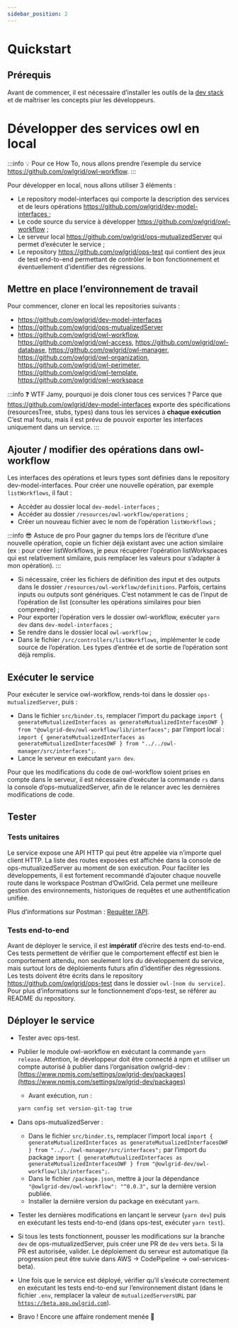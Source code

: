 ```yaml
---
sidebar_position: 2
---
```


# Quickstart

## Prérequis

Avant de commencer, il est nécessaire d’installer les outils de la [dev stack](/docs/developers/tools/stack) et de maîtriser les concepts piur les développeurs.

# Développer des services owl en local

:::info
💡 Pour ce How To, nous allons prendre l’exemple du service https://github.com/owlgrid/owl-workflow.
:::

Pour développer en local, nous allons utiliser 3 éléments :

- Le repository model-interfaces qui comporte la description des services et de leurs opérations https://github.com/owlgrid/dev-model-interfaces ;
- Le code source du service à développer https://github.com/owlgrid/owl-workflow ;
- Le serveur local https://github.com/owlgrid/ops-mutualizedServer qui permet d’exécuter le service ;
- Le repository https://github.com/owlgrid/ops-test qui contient des jeux de test end-to-end permettant de contrôler le bon fonctionnement et éventuellement d’identifier des régressions.

## Mettre en place l’environnement de travail

Pour commencer, cloner en local les repositories suivants :

- https://github.com/owlgrid/dev-model-interfaces
- https://github.com/owlgrid/ops-mutualizedServer
- https://github.com/owlgrid/owl-workflow, https://github.com/owlgrid/owl-access, https://github.com/owlgrid/owl-database, https://github.com/owlgrid/owl-manager, https://github.com/owlgrid/owl-organization, https://github.com/owlgrid/owl-perimeter, https://github.com/owlgrid/owl-template, https://github.com/owlgrid/owl-workspace

:::info
❓ WTF Jamy, pourquoi je dois cloner tous ces services ?
Parce que https://github.com/owlgrid/dev-model-interfaces exporte des spécifications (resourcesTree, stubs, types) dans tous les services à **chaque exécution** C’est mal foutu, mais il est prévu de pouvoir exporter les interfaces uniquement dans un service.
:::

## Ajouter / modifier des opérations dans owl-workflow

Les interfaces des opérations et leurs types sont définies dans le repository dev-model-interfaces. Pour créer une nouvelle opération, par exemple `listWorkflows`, il faut :

- Accéder au dossier local `dev-model-interfaces` ;
- Accéder au dossier `/resources/owl-workflow/operations` ;
- Créer un nouveau fichier avec le nom de l’opération `listWorkflows` ;

:::info 😎 Astuce de pro
Pour gagner du temps lors de l’écriture d’une nouvelle opération, copie un fichier déjà existant avec une action similaire (ex : pour créer listWorkflows, je peux récupérer l’opération listWorkspaces qui est relativement similaire, puis remplacer les valeurs pour s’adapter à mon opération).
:::

- Si nécessaire, créer les fichiers de définition des input et des outputs dans le dossier `/resources/owl-workflow/definitions`. Parfois, certains inputs ou outputs sont génériques. C’est notamment le cas de l’input de l’opération de list (consulter les opérations similaires pour bien comprendre) ;
- Pour exporter l’opération vers le dossier owl-workflow, exécuter `yarn dev` dans `dev-model-interfaces` ;
- Se rendre dans le dossier local `owl-workflow` ;
- Dans le fichier `/src/controllers/listWorkflows`, implémenter le code source de l’opération. Les types d’entrée et de sortie de l’opération sont déjà remplis.

## Exécuter le service

Pour exécuter le service owl-workflow, rends-toi dans le dossier `ops-mutualizedServer`, puis :

- Dans le fichier `src/binder.ts`, remplacer l’import du package `import { generateMutualizedInterfaces as generateMutualizedInterfacesOWF } from "@owlgrid-dev/owl-workflow/lib/interfaces";`  par l’import local : `import { generateMutualizedInterfaces as generateMutualizedInterfacesOWF } from "../../owl-manager/src/interfaces";`.
- Lance le serveur en exécutant `yarn dev`.

Pour que les modifications du code de owl-workflow soient prises en compte dans le serveur, il est nécessaire d’exécuter la commande `rs` dans la console d’ops-mutualizedServer, afin de le relancer avec les dernières modifications de code.

## Tester

### Tests unitaires

Le service expose une API HTTP qui peut être appelée via n’importe quel client HTTP. La liste des routes exposées est affichée dans la console de ops-mutualizedServer au moment de son exécution. Pour faciliter les développements, il est fortement recommandé d’ajouter chaque nouvelle route dans le workspace Postman d’OwlGrid. Cela permet une meilleure gestion des environnements, historiques de requêtes et une authentification unifiée.

Plus d’informations sur Postman : [Requêter l’API](https://www.notion.so/Requ-ter-l-API-db7850adc4524f8185cae5608f384265).

### Tests end-to-end

Avant de déployer le service, il est **impératif** d’écrire des tests end-to-end. Ces tests permettent de vérifier que le comportement effectif est bien le comportement attendu, non seulement lors du développement du service, mais surtout lors de déploiements futurs afin d’identifier des régressions. Les tests doivent être écrits dans le repository https://github.com/owlgrid/ops-test dans le dossier `owl-[nom du service]`. Pour plus d’informations sur le fonctionnement d’ops-test, se référer au README du repository.

## Déployer le service

- Tester avec ops-test.
- Publier le module owl-workflow en exécutant la commande `yarn release`. Attention, le développeur doit être connecté à npm et utiliser un compte autorisé à publier dans l’organisation owlgrid-dev : [https://www.npmjs.com/settings/owlgrid-dev/packages](https://www.npmjs.com/settings/owlgrid-dev/packages)
    - Avant exécution, run :
    
    ```bash
    yarn config set version-git-tag true
    ```
    
- Dans ops-mutualizedServer :
    - Dans le fichier `src/binder.ts`, remplacer l’import local `import { generateMutualizedInterfaces as generateMutualizedInterfacesOWF } from "../../owl-manager/src/interfaces";` par l’import du package `import { generateMutualizedInterfaces as generateMutualizedInterfacesOWF } from "@owlgrid-dev/owl-workflow/lib/interfaces";`.
    - Dans le fichier `/package.json`, mettre à jour la dépendance `"@owlgrid-dev/owl-workflow": "^0.0.3",` sur la dernière version publiée.
    - Installer la dernière version du package en exécutant `yarn`.
- Tester les dernières modifications en lançant le serveur (`yarn dev`) puis en exécutant les tests end-to-end (dans ops-test, exécuter `yarn test`).
- Si tous les tests fonctionnent, pousser les modifications sur la branche `dev` de ops-mutualizedServer, puis créer une PR de `dev` vers `beta`. Si la PR est autorisée, valider. Le déploiement du serveur est automatique (la progression peut être suivie dans AWS → CodePipeline → owl-services-beta).
- Une fois que le service est déployé, vérifier qu’il s’exécute correctement en exécutant les tests end-to-end sur l’environnement distant (dans le fichier `.env`, remplacer la valeur de `mutualizedServersURL` par [`https://beta.app.owlgrid.com`](https://beta.app.owlgrid.com/)).
- Bravo ! Encore une affaire rondement menée 🎉
